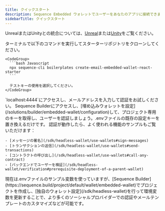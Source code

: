 ```yaml
---
title: クイックスタート
description: Sequence Embedded ウォレットでユーザーをあなたのアプリに接続できます。
sidebarTitle: クイックスタート
---
```


UnrealまたはUnityとの統合については、[Unreal](/ja/sdk/unreal/quickstart)または[Unity](/sdk/unity/installation)をご覧ください。

<Steps>
  <Step title="スターターリポジトリのクローン">
    ターミナルで以下のコマンドを実行してスターターリポジトリをクローンしてください。

    <CodeGroup>
      ```bash Javascript
      npx sequence-cli boilerplates create-email-embedded-wallet-react-starter
      ```

      テストキーの使用を選択してください。
    </CodeGroup>
  </Step>

  <Step title="接続と認証">
    `localhost:4444`にアクセスし、メールアドレスを入力して認証をお試しください。
  </Step>

  <Step title="埋め込みウォレットキーの追加">
    Sequence Builderにアクセスし、[埋め込みウォレットを設定](/solutions/builder/embedded-wallet/configuration)して、プロジェクト専用のキーを取得し、ユーザーを認証しましょう。.envファイルの既存の設定キーを置き換えるだけです。
  </Step>

  <Step title="Sequence Embedded Walletsを使いましょう！">
    認証が動作したら、よく使われる機能のサンプルもご覧いただけます：

    - [メッセージの署名](/sdk/headless-wallet/use-wallets#sign-messages)
    - [トランザクションの送信](/sdk/headless-wallet/use-wallets#send-transactions)
    - [コントラクトの呼び出し](/sdk/headless-wallet/use-wallets#call-any-contract)
    - [バックエンドでユーザーを検証](/sdk/headless-wallet/verification#prerequisite-deployment-of-a-parent-wallet)
  </Step>
</Steps>

<Tip>
  現在は.envファイルのサンプル変数を使っていますが、[Sequence Builder](https://sequence.build/project/default/wallet/embedded-wallet)でプロジェクトを作成し、[独自のウォレット設定](/sdk/headless-wallet)を行って環境変数を更新することで、より多くのソーシャルプロバイダーでの認証やメールテンプレートのカスタマイズなどが可能です。
</Tip>